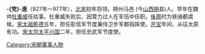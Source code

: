 '''-{党}-進'''（927年～977年），[[北宋|北宋]]初年将领。朔州马邑 (今[[山西|山西]][[朔|朔]]县)人。早年在魏帅[[杜重威|杜重威]]任给事。杜重威失败后，因膂力过人在军伍中任职。[[後周|後周]]时为铁骑都虞侯。[[宋太祖|宋太祖]][[乾德_(北宋)|乾德]]五年，担任彰信军节度兼侍卫步军都指挥使。[[开宝|开宝]]年间，从征太原有功。[[宋太宗|宋太宗]][[太平兴国|太平兴国]]二年，担任忠武军节度使。

[[Category:宋朝軍事人物|Category:宋朝軍事人物]]